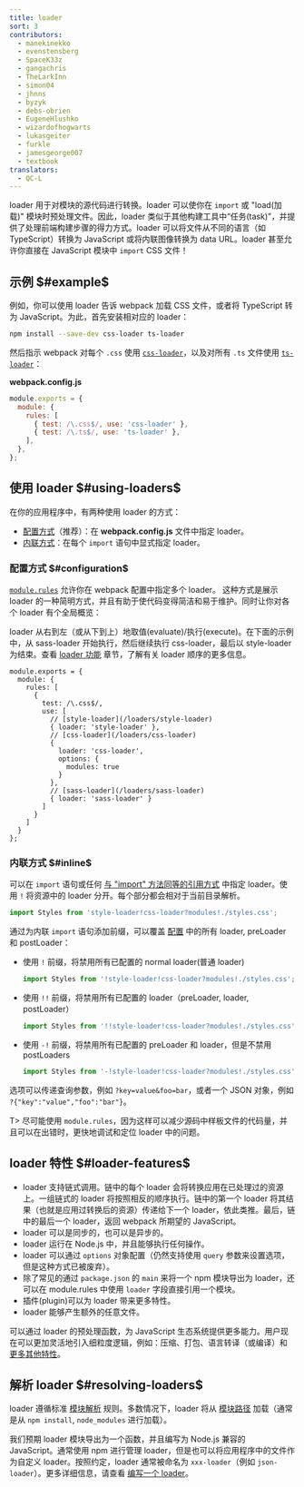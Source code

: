 ```yaml
---
title: loader
sort: 3
contributors:
  - manekinekko
  - evenstensberg
  - SpaceK33z
  - gangachris
  - TheLarkInn
  - simon04
  - jhnns
  - byzyk
  - debs-obrien
  - EugeneHlushko
  - wizardofhogwarts
  - lukasgeiter
  - furkle
  - jamesgeorge007
  - textbook
translators:
  - QC-L
---
```


loader 用于对模块的源代码进行转换。loader 可以使你在 `import` 或 "load(加载)" 模块时预处理文件。因此，loader 类似于其他构建工具中“任务(task)”，并提供了处理前端构建步骤的得力方式。loader 可以将文件从不同的语言（如 TypeScript）转换为 JavaScript 或将内联图像转换为 data URL。loader 甚至允许你直接在 JavaScript 模块中 `import` CSS 文件！

## 示例 $#example$

例如，你可以使用 loader 告诉 webpack 加载 CSS 文件，或者将 TypeScript 转为 JavaScript。为此，首先安装相对应的 loader：

```bash
npm install --save-dev css-loader ts-loader
```

然后指示 webpack 对每个 `.css` 使用 [`css-loader`](/loaders/css-loader)，以及对所有 `.ts` 文件使用 [`ts-loader`](https://github.com/TypeStrong/ts-loader)：

**webpack.config.js**

```js
module.exports = {
  module: {
    rules: [
      { test: /\.css$/, use: 'css-loader' },
      { test: /\.ts$/, use: 'ts-loader' },
    ],
  },
};
```

## 使用 loader $#using-loaders$

在你的应用程序中，有两种使用 loader 的方式：

- [配置方式](#configuration)（推荐）：在 **webpack.config.js** 文件中指定 loader。
- [内联方式](#inline)：在每个 `import` 语句中显式指定 loader。

### 配置方式 $#configuration$

[`module.rules`](/configuration/module/#modulerules) 允许你在 webpack 配置中指定多个 loader。
这种方式是展示 loader 的一种简明方式，并且有助于使代码变得简洁和易于维护。同时让你对各个 loader 有个全局概览：

loader 从右到左（或从下到上）地取值(evaluate)/执行(execute)。在下面的示例中，从 sass-loader 开始执行，然后继续执行 css-loader，最后以 style-loader 为结束。查看 [loader 功能](/concepts/loaders/#loader-features) 章节，了解有关 loader 顺序的更多信息。

```js-with-links
module.exports = {
  module: {
    rules: [
      {
        test: /\.css$/,
        use: [
          // [style-loader](/loaders/style-loader)
          { loader: 'style-loader' },
          // [css-loader](/loaders/css-loader)
          {
            loader: 'css-loader',
            options: {
              modules: true
            }
          },
          // [sass-loader](/loaders/sass-loader)
          { loader: 'sass-loader' }
        ]
      }
    ]
  }
};
```

### 内联方式 $#inline$

可以在 `import` 语句或任何 [与 "import" 方法同等的引用方式](/api/module-methods) 中指定 loader。使用 `!` 将资源中的 loader 分开。每个部分都会相对于当前目录解析。

```js
import Styles from 'style-loader!css-loader?modules!./styles.css';
```

通过为内联 `import` 语句添加前缀，可以覆盖 [配置](/configuration) 中的所有 loader, preLoader 和 postLoader：

- 使用 `!` 前缀，将禁用所有已配置的 normal loader(普通 loader)

  ```js
  import Styles from '!style-loader!css-loader?modules!./styles.css';
  ```

- 使用 `!!` 前缀，将禁用所有已配置的 loader（preLoader, loader, postLoader）

  ```js
  import Styles from '!!style-loader!css-loader?modules!./styles.css';
  ```

- 使用 `-!` 前缀，将禁用所有已配置的 preLoader 和 loader，但是不禁用 postLoaders

  ```js
  import Styles from '-!style-loader!css-loader?modules!./styles.css';
  ```

选项可以传递查询参数，例如 `?key=value&foo=bar`，或者一个 JSON 对象，例如 `?{"key":"value","foo":"bar"}`。

T> 尽可能使用 `module.rules`，因为这样可以减少源码中样板文件的代码量，并且可以在出错时，更快地调试和定位 loader 中的问题。

## loader 特性 $#loader-features$

- loader 支持链式调用。链中的每个 loader 会将转换应用在已处理过的资源上。一组链式的 loader 将按照相反的顺序执行。链中的第一个 loader 将其结果（也就是应用过转换后的资源）传递给下一个 loader，依此类推。最后，链中的最后一个 loader，返回 webpack 所期望的 JavaScript。
- loader 可以是同步的，也可以是异步的。
- loader 运行在 Node.js 中，并且能够执行任何操作。
- loader 可以通过 `options` 对象配置（仍然支持使用 `query` 参数来设置选项，但是这种方式已被废弃）。
- 除了常见的通过 `package.json` 的 `main` 来将一个 npm 模块导出为 loader，还可以在 module.rules 中使用 `loader` 字段直接引用一个模块。
- 插件(plugin)可以为 loader 带来更多特性。
- loader 能够产生额外的任意文件。

可以通过 loader 的预处理函数，为 JavaScript 生态系统提供更多能力。用户现在可以更加灵活地引入细粒度逻辑，例如：压缩、打包、语言转译（或编译）和 [更多其他特性](/loaders)。

## 解析 loader $#resolving-loaders$

loader 遵循标准 [模块解析](/concepts/module-resolution/) 规则。多数情况下，loader 将从 [模块路径](/concepts/module-resolution/#module-paths) 加载（通常是从 `npm install`, `node_modules` 进行加载）。

我们预期 loader 模块导出为一个函数，并且编写为 Node.js 兼容的 JavaScript。通常使用 npm 进行管理 loader，但是也可以将应用程序中的文件作为自定义 loader。按照约定，loader 通常被命名为 `xxx-loader`（例如 `json-loader`）。更多详细信息，请查看 [编写一个 loader](/contribute/writing-a-loader/)。

